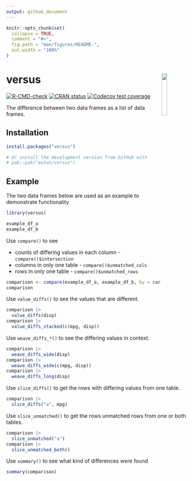 ```yaml
---
output: github_document
---
```


<!-- README.md is generated from README.Rmd. Please edit that file -->

```r
knitr::opts_chunk$set(
  collapse = TRUE,
  comment = "#>",
  fig.path = "man/figures/README-",
  out.width = "100%"
)
```

# versus <img src="man/figures/logo.png" id="logo" align="right" width="17%" height="17%"/>

<!-- badges: start -->

[![R-CMD-check](https://github.com/eutwt/versus/actions/workflows/R-CMD-check.yaml/badge.svg)](https://github.com/eutwt/versus/actions/workflows/R-CMD-check.yaml) [![CRAN status](https://www.r-pkg.org/badges/version/versus)](https://CRAN.R-project.org/package=versus) [![Codecov test coverage](https://codecov.io/gh/eutwt/versus/branch/main/graph/badge.svg)](https://app.codecov.io/gh/eutwt/versus?branch=main)

<!-- badges: end -->

The difference between two data frames as a list of data frames.

## Installation

```r
install.packages("versus")

# Or install the development version from GitHub with
# pak::pak("eutwt/versus")
```

## Example

The two data frames below are used as an example to demonstrate functionality

```r
library(versus)

example_df_a
example_df_b
```

Use `compare()` to see

-   counts of differing values in each column - `compare()$intersection`
-   columns in only one table - `compare()$unmatched_cols`
-   rows in only one table - `compare()$unmatched_rows`

```r
comparison <- compare(example_df_a, example_df_b, by = car)
comparison
```

Use `value_diffs()` to see the values that are different.

```r
comparison |>
  value_diffs(disp)
comparison |>
  value_diffs_stacked(c(mpg, disp))
```
Use `weave_diffs_*()` to see the differing values in context.

```r
comparison |>
  weave_diffs_wide(disp)
comparison |>
  weave_diffs_wide(c(mpg, disp))
comparison |>
  weave_diffs_long(disp)
```

Use `slice_diffs()` to get the rows with differing values from one table. 

```r
comparison |>
  slice_diffs("a", mpg)
```

Use `slice_unmatched()` to get the rows unmatched rows from one or both tables.

```r
comparison |>
  slice_unmatched("a")
comparison |>
  slice_unmatched_both()
```

Use `summary()` to see what kind of differences were found

```r
summary(comparison)
```
